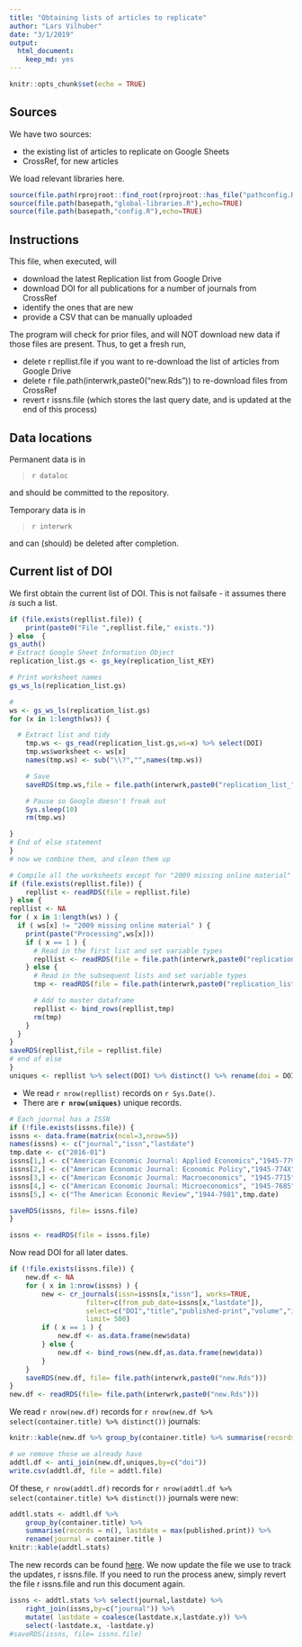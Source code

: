 ```yaml
---
title: "Obtaining lists of articles to replicate"
author: "Lars Vilhuber"
date: "3/1/2019"
output: 
  html_document: 
    keep_md: yes
---
```


```r
knitr::opts_chunk$set(echo = TRUE)
```

## Sources
We have two sources:

- the existing list of articles to replicate on Google Sheets
- CrossRef, for new articles

We load relevant libraries here.

```r
source(file.path(rprojroot::find_root(rprojroot::has_file("pathconfig.R")),"pathconfig.R"),echo=TRUE)
source(file.path(basepath,"global-libraries.R"),echo=TRUE)
source(file.path(basepath,"config.R"),echo=TRUE)
```
## Instructions
This file, when executed, will

- download the latest Replication list from Google Drive
- download DOI for all publications for a number of journals from CrossRef
- identify the ones that are new
- provide a CSV that can be manually uploaded

The program will check for prior files, and will NOT download new data if those files are present. Thus, to get a fresh run, 

- delete ` `r repllist.file` ` if you want to re-download the list of articles from Google Drive
- delete ` `r file.path(interwrk,paste0("new.Rds"))` ` to re-download files from CrossRef
- revert ` `r issns.file` ` (which stores the last query date, and is updated at the end of this process)

## Data locations

Permanent data is in

> `r dataloc`

and should be committed to the repository.

Temporary data is in

> `r interwrk`

and can (should) be deleted after completion.

## Current list of DOI
We first obtain the current list of DOI. This is not failsafe - it assumes there *is* such a list.


```r

if (file.exists(repllist.file)) {
	print(paste0("File ",repllist.file," exists."))
} else	{
gs_auth()
# Extract Google Sheet Information Object
replication_list.gs <- gs_key(replication_list_KEY)

# Print worksheet names
gs_ws_ls(replication_list.gs)

# 
ws <- gs_ws_ls(replication_list.gs)
for (x in 1:length(ws)) {

  # Extract list and tidy
	tmp.ws <- gs_read(replication_list.gs,ws=x) %>% select(DOI)
	tmp.ws$worksheet <- ws[x]
	names(tmp.ws) <- sub("\\?","",names(tmp.ws))

	# Save
	saveRDS(tmp.ws,file = file.path(interwrk,paste0("replication_list_",x,".Rds")))

	# Pause so Google doesn't freak out
	Sys.sleep(10)
	rm(tmp.ws)

}
# End of else statement
} 
# now we combine them, and clean them up
```


```r
# Compile all the worksheets except for "2009 missing online material"
if (file.exists(repllist.file)) {
	repllist <- readRDS(file = repllist.file)
} else {
repllist <- NA
for ( x in 1:length(ws) ) {
  if ( ws[x] != "2009 missing online material" ) {
    print(paste("Processing",ws[x]))
    if ( x == 1 ) {
      # Read in the first list and set variable types
      repllist <- readRDS(file = file.path(interwrk,paste0("replication_list_",x,".Rds")))
    } else {
      # Read in the subsequent lists and set variable types
      tmp <- readRDS(file = file.path(interwrk,paste0("replication_list_",x,".Rds")))

      # Add to master dataframe
      repllist <- bind_rows(repllist,tmp)
      rm(tmp)
    }
  }
}
saveRDS(repllist,file = repllist.file)
# end of else
}
uniques <- repllist %>% select(DOI) %>% distinct() %>% rename(doi = DOI)
```

- We read `r nrow(repllist)` records on `r Sys.Date()`.
- There are **`r nrow(uniques)`** unique records. 

```r
# Each journal has a ISSN
if (!file.exists(issns.file)) {
issns <- data.frame(matrix(ncol=3,nrow=5))
names(issns) <- c("journal","issn","lastdate")
tmp.date <- c("2016-01")
issns[1,] <- c("American Economic Journal: Applied Economics","1945-7790",tmp.date)
issns[2,] <- c("American Economic Journal: Economic Policy","1945-774X",tmp.date)
issns[3,] <- c("American Economic Journal: Macroeconomics", "1945-7715",tmp.date)
issns[4,] <- c("American Economic Journal: Microeconomics", "1945-7685",tmp.date)
issns[5,] <- c("The American Economic Review","1944-7981",tmp.date)

saveRDS(issns, file= issns.file)
}

issns <- readRDS(file = issns.file)

```

Now read DOI for all later dates.
```r
if (!file.exists(issns.file)) {
	new.df <- NA
	for ( x in 1:nrow(issns) ) {
		new <- cr_journals(issn=issns[x,"issn"], works=TRUE,
				   filter=c(from_pub_date=issns[x,"lastdate"]),
				   select=c("DOI","title","published-print","volume","issue","container-title"),
				   limit= 500)
		if ( x == 1 ) {
      		new.df <- as.data.frame(new$data)  
    	} else {
      		new.df <- bind_rows(new.df,as.data.frame(new$data))
    	}
	}
	saveRDS(new.df, file= file.path(interwrk,paste0("new.Rds")))
}
new.df <- readRDS(file= file.path(interwrk,paste0("new.Rds")))
```

We read `r nrow(new.df)` records for `r nrow(new.df %>% select(container.title) %>% distinct())` journals:

```r
knitr::kable(new.df %>% group_by(container.title) %>% summarise(records = n()))
```


```r
# we remove those we already have
addtl.df <- anti_join(new.df,uniques,by=c("doi"))
write.csv(addtl.df, file = addtl.file)

```
Of these, `r nrow(addtl.df)` records for `r nrow(addtl.df %>% select(container.title) %>% distinct())` journals were new:

```r
addtl.stats <- addtl.df %>% 
	group_by(container.title) %>% 
	summarise(records = n(), lastdate = max(published.print)) %>%
	rename(journal = container.title )
knitr::kable(addtl.stats)
```

The new records can be found [here](`r addtl.file`). We now update the file we use to track the updates, ` `r issns.file` `. If you need to run the process anew, simply revert the file ` `r issns.file` ` and run this document again.

```r
issns <- addtl.stats %>% select(journal,lastdate) %>% 
	right_join(issns,by=c("journal")) %>%
	mutate( lastdate = coalesce(lastdate.x,lastdate.y)) %>%
	select(-lastdate.x, -lastdate.y)
#saveRDS(issns, file= issns.file)
```



